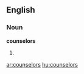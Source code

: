 ==English==
===Noun===
'''counselors'''
# {{plural of|[[counselor]]}}

[[ar:counselors]]
[[hu:counselors]]